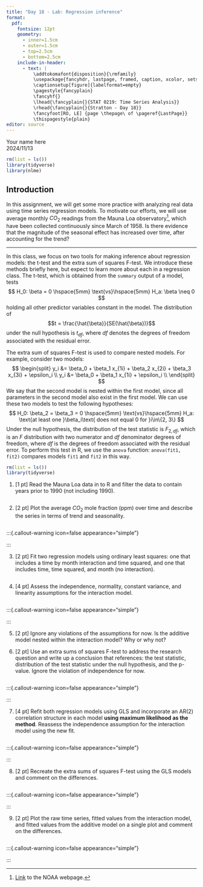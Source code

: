 ```yaml
---
title: "Day 18 - Lab: Regression inference"
format:
  pdf:
    fontsize: 12pt
    geometry:
      - inner=1.5cm
      - outer=1.5cm
      - top=2.5cm
      - bottom=2.5cm
    include-in-header:
      - text: |
          \addtokomafont{disposition}{\rmfamily}
          \usepackage{fancyhdr, lastpage, framed, caption, xcolor, setspace}
          \captionsetup[figure]{labelformat=empty}
          \pagestyle{fancyplain}
          \fancyhf{}
          \lhead{\fancyplain{}{STAT 0219: Time Series Analysis}}
          \rhead{\fancyplain{}{Stratton - Day 18}}
          \fancyfoot[RO, LE] {page \thepage\ of \pageref{LastPage}}
          \thispagestyle{plain}
editor: source
---
```

\vspace{-3in}
\textbf{Name:} Your name here  
\textbf{Due:} 2024/11/13  
\vspace{1.5in}


```r
rm(list = ls())
library(tidyverse)
library(nlme)
```

## Introduction

In this assignment, we will get some more practice with analyzing real data using time series regression models. To motivate our efforts, we will use average monthly $CO_2$ readings from the Mauna Loa observatory[^1], which have been collected continuously since March of 1958. Is there evidence that the magnitude of the seasonal effect has increased over time, after accounting for the trend?

[^1]: [Link](https://gml.noaa.gov/ccgg/trends/data.html) to the NOAA webpage. 

***

\newpage

:::{.callout-note title="Regression inference"}
In this class, we focus on two tools for making inference about regression models: the t-test and the extra sum of squares F-test. We introduce these methods briefly here, but expect to learn more about each in a regression class. The t-test, which is obtained from the `summary` output of a model, tests
$$
H_0: \beta = 0 \hspace{5mm} \text{vs}\hspace{5mm} H_a: \beta \neq 0
$$
holding all other predictor variables constant in the model. The distribution of $$t = \frac{\hat{\beta}}{SE(\hat{\beta})}$$ under the null hypothesis is $t_{df}$, where $df$ denotes the degrees of freedom associated with the residual error. 

\vspace{.125in}

The extra sum of squares F-test is used to compare nested models. For example, consider two models:
$$
\begin{split}
y_i &= \beta_0 + \beta_1 x_{1i} + \beta_2 x_{2i} + \beta_3 x_{3i} + \epsilon_i \\
y_i &= \beta_0 + \beta_1 x_{1i} + \epsilon_i \\
\end{split}
$$
We say that the second model is nested within the first model, since all parameters in the second model also exist in the first model. We can use these two models to test the following hypotheses:
$$
H_0: \beta_2 = \beta_3 = 0 \hspace{5mm} \text{vs}\hspace{5mm} H_a: \text{at least one }\beta_i\text{ does not equal 0 for }i\in\{2, 3\}
$$
Under the null hypothesis, the distribution of the test statistic is $F_{2,df}$, which is an $F$ distribution with two numerator and $df$ denominator degrees of freedom, where $df$ is the degrees of freedom associated with the residual error. To perform this test in R, we use the `anova` function: `anova(fit1, fit2)` compares models `fit1` and `fit2` in this way. 
:::

\newpage

```r
rm(list = ls())
library(tidyverse)
```

1. [1 pt] Read the Mauna Loa data in to R and filter the data to contain years prior to 1990 (not including 1990). 

```r

```

2. [2 pt] Plot the average $CO_2$ mole fraction (ppm) over time and describe the series in terms of trend and seasonality. 

```r

```

   :::{.callout-warning icon=false appearance="simple"}

   :::

3. [2 pt] Fit two regression models using ordinary least squares: one that includes a time by month interaction and time squared, and one that includes time, time squared, and month (no interaction).

```r

```

4. [4 pt] Assess the independence, normality, constant variance, and linearity assumptions for the interaction model. 

```r

```

   :::{.callout-warning icon=false appearance="simple"}

   :::

5. [2 pt] Ignore any violations of the assumptions for now. Is the additive model nested within the interaction model? Why or why not?

   :::{.callout-warning icon=false appearance="simple"}

   :::

6. [2 pt] Use an extra sums of squares F-test to address the research question and write up a conclusion that references: the test statistic, distribution of the test statistic under the null hypothesis, and the p-value. Ignore the violation of independence for now. 
```r

```

   :::{.callout-warning icon=false appearance="simple"}

   :::

7. [4 pt] Refit both regression models using GLS and incorporate an AR(2) correlation structure in each model **using maximum likelihood as the method**. Reassess the independence assumption for the interaction model using the new fit. 

```r

```

   :::{.callout-warning icon=false appearance="simple"}

   :::
   
8. [2 pt] Recreate the extra sums of squares F-test using the GLS models and comment on the differences.

```r

```
   
   :::{.callout-warning icon=false appearance="simple"}

   :::
   
9. [2 pt] Plot the raw time series, fitted values from the interaction model, and fitted values from the additive model on a single plot and comment on the differences. 

```r

```

   :::{.callout-warning icon=false appearance="simple"}

   :::

